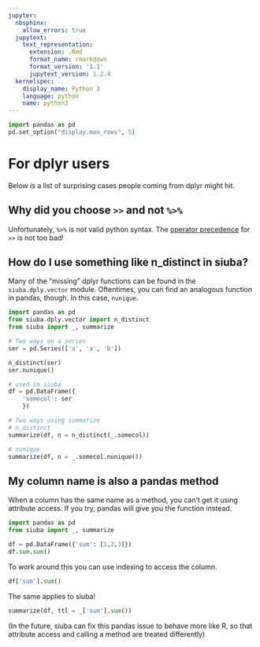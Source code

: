 ```yaml
---
jupyter:
  nbsphinx:
    allow_errors: true
  jupytext:
    text_representation:
      extension: .Rmd
      format_name: rmarkdown
      format_version: '1.1'
      jupytext_version: 1.2.4
  kernelspec:
    display_name: Python 3
    language: python
    name: python3
---
```


```python
import pandas as pd
pd.set_option("display.max_rows", 5)
```

# For dplyr users

Below is a list of surprising cases people coming from dplyr might hit.


## Why did you choose `>>` and not `%>%`

Unfortunately, `%>%` is not valid python syntax. The [operator precedence](https://docs.python.org/3.7/reference/expressions.html#operator-precedence) for `>>` is not too bad!


## How do I use something like n_distinct in siuba?

Many of the "missing" dplyr functions can be found in the `siuba.dply.vector` module.
Oftentimes, you can find an analogous function in pandas, though. In this case, `nunique`.

```python
import pandas as pd
from siuba.dply.vector import n_distinct
from siuba import _, summarize

# Two ways on a series
ser = pd.Series(['a', 'a', 'b'])

n_distinct(ser)
ser.nunique()
```

```python
# used in siuba
df = pd.DataFrame({
    'somecol': ser
    })

# Two ways using summarize
# n_distinct
summarize(df, n = n_distinct(_.somecol))

# nunique
summarize(df, n = _.somecol.nunique())
```

## My column name is also a pandas method

When a column has the same name as a method, you can't get it using attribute access.
If you try, pandas will give you the function instead.

```python
import pandas as pd
from siuba import _, summarize

df = pd.DataFrame({'sum': [1,2,3]})   
df.sum.sum()
```

To work around this you can use indexing to access the column.

```python
df['sum'].sum()
```

The same applies to siuba!

```python
summarize(df, ttl = _['sum'].sum())
```

(In the future, siuba can fix this pandas issue to behave more like R, so that attribute access and calling a method are treated differently)
